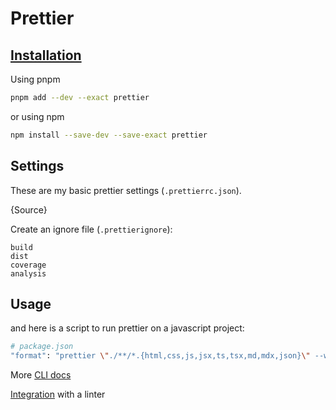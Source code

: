 
# Prettier

## [Installation](https://prettier.io/docs/en/install)

Using pnpm

```sh
pnpm add --dev --exact prettier
```

or using npm

```sh
npm install --save-dev --save-exact prettier
```

## Settings

These are my basic prettier settings (`.prettierrc.json`).

<CodeBlock language="json">{Source}</CodeBlock>

Create an ignore file (`.prettierignore`):

```
build
dist
coverage
analysis
```

## Usage

and here is a script to run prettier on a javascript project:

```sh
# package.json
"format": "prettier \"./**/*.{html,css,js,jsx,ts,tsx,md,mdx,json}\" --write --cache --log-level=warn",
```

More [CLI docs](https://prettier.io/docs/en/cli)

[Integration](https://prettier.io/docs/en/integrating-with-linters) with a linter
